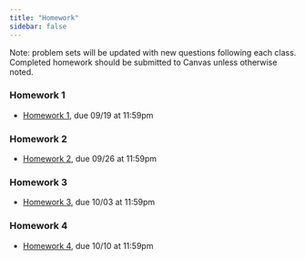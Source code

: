 ```yaml
---
title: "Homework"
sidebar: false
---
```


Note: problem sets will be updated with new questions following each class. Completed homework should be submitted to Canvas unless otherwise noted.

### Homework 1

-   [Homework 1](weeks/hw/310_hw1.pdf), due 09/19 at 11:59pm

### Homework 2

-   [Homework 2](weeks/hw/310_hw2.pdf), due 09/26 at 11:59pm

### Homework 3

-   [Homework 3](weeks/hw/310_hw3.pdf), due 10/03 at 11:59pm

### Homework 4

-   [Homework 4](weeks/hw/310_hw4.pdf), due 10/10 at 11:59pm
